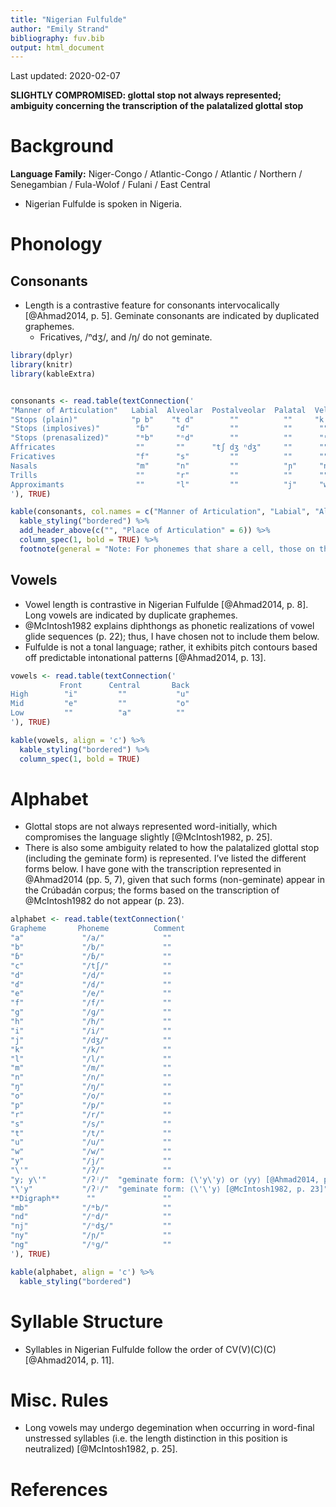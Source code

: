 ```yaml
---
title: "Nigerian Fulfulde"
author: "Emily Strand"
bibliography: fuv.bib
output: html_document
---
```


Last updated: 2020-02-07

**SLIGHTLY COMPROMISED: glottal stop not always represented; ambiguity concerning the transcription of the palatalized glottal stop**

# Background

**Language Family:** Niger-Congo / Atlantic-Congo / Atlantic / Northern / Senegambian / Fula-Wolof / Fulani / East Central

* Nigerian Fulfulde is spoken in Nigeria.

# Phonology

## Consonants

* Length is a contrastive feature for consonants intervocalically [@Ahmad2014, p. 5]. Geminate consonants are indicated by duplicated graphemes.
    - Fricatives, /ⁿdʒ/, and /ŋ/ do not geminate.

```r

library(dplyr)
library(knitr)
library(kableExtra)


consonants <- read.table(textConnection('
"Manner of Articulation"   Labial  Alveolar  Postalveolar  Palatal  Velar   Glottal   
"Stops (plain)"            "p b"    "t d"        ""          ""     "k ɡ"   "ʔ ʔʲ"
"Stops (implosives)"        "ɓ"      "ɗ"         ""          ""      ""       ""
"Stops (prenasalized)"      "ᵐb"     "ⁿd"        ""          ""      "ᵑɡ"     ""
Affricates                  ""       ""      "tʃ dʒ ⁿdʒ"     ""      ""       ""
Fricatives                  "f"      "s"         ""          ""      ""       "h"
Nasals                      "m"      "n"         ""          "ɲ"     "ŋ"      ""
Trills                      ""       "r"         ""          ""      ""       ""
Approximants                ""       "l"         ""          "j"     "w"      ""
'), TRUE)

kable(consonants, col.names = c("Manner of Articulation", "Labial", "Alveolar", "Postalveolar", "Palatal", "Velar", "Glottal"), align = 'c') %>%
  kable_styling("bordered") %>%
  add_header_above(c("", "Place of Articulation" = 6)) %>%
  column_spec(1, bold = TRUE) %>%
  footnote(general = "Note: For phonemes that share a cell, those on the left are voiceless and those on the right are voiced. The postalveolar affricate on the right is prenasalized. The glottal stop on the right is palatalized.", general_title = "")
```

## Vowels

* Vowel length is contrastive in Nigerian Fulfulde [@Ahmad2014, p. 8]. Long vowels are indicated by duplicate graphemes.
* @McIntosh1982 explains diphthongs as phonetic realizations of vowel glide sequences (p. 22); thus, I have chosen not to include them below.
* Fulfulde is not a tonal language; rather, it exhibits pitch contours based off predictable intonational patterns [@Ahmad2014, p. 13].

```r

vowels <- read.table(textConnection('
           Front      Central       Back
High        "i"         ""           "u"
Mid         "e"         ""           "o"
Low         ""          "a"          ""
'), TRUE)

kable(vowels, align = 'c') %>%
  kable_styling("bordered") %>%
  column_spec(1, bold = TRUE)
```

# Alphabet

* Glottal stops are not always represented word-initially, which compromises the language slightly [@McIntosh1982, p. 25].
* There is also some ambiguity related to how the palatalized glottal stop (including the geminate form) is represented. I've listed the different forms below. I have gone with the transcription represented in @Ahmad2014 (pp. 5, 7), given that such forms (non-geminate) appear in the Crúbadán corpus; the forms based on the transcription of @McIntosh1982 do not appear (p. 23).

```r

alphabet <- read.table(textConnection('
Grapheme       Phoneme          Comment
"a"             "/a/"             ""
"b"             "/b/"             ""
"ɓ"             "/ɓ/"             ""
"c"             "/tʃ/"            ""
"d"             "/d/"             ""
"ɗ"             "/ɗ/"             ""
"e"             "/e/"             ""
"f"             "/f/"             ""
"g"             "/ɡ/"             ""
"h"             "/h/"             ""
"i"             "/i/"             ""
"j"             "/dʒ/"            ""
"k"             "/k/"             ""
"l"             "/l/"             ""
"m"             "/m/"             ""
"n"             "/n/"             ""
"ŋ"             "/ŋ/"             ""
"o"             "/o/"             ""
"p"             "/p/"             ""
"r"             "/r/"             ""
"s"             "/s/"             ""
"t"             "/t/"             ""
"u"             "/u/"             ""
"w"             "/w/"             ""
"y"             "/j/"             ""
"\'"            "/ʔ/"             ""
"ƴ; y\'"        "/ʔʲ/"  "geminate form: ⟨\'y\'y⟩ or ⟨ƴƴ⟩ [@Ahmad2014, pp. 5, 7]"
"\'y"           "/ʔʲ/"  "geminate form: ⟨\'\'y⟩ [@McIntosh1982, p. 23]"
**Digraph**      ""               ""
"mb"            "/ᵐb/"            ""
"nd"            "/ⁿd/"            ""
"nj"            "/ⁿdʒ/"           ""
"ny"            "/ɲ/"             ""
"ng"            "/ᵑɡ/"            ""
'), TRUE)

kable(alphabet, align = 'c') %>%
  kable_styling("bordered")
```

# Syllable Structure

* Syllables in Nigerian Fulfulde follow the order of CV(V)(C)(C) [@Ahmad2014, p. 11].

# Misc. Rules

* Long vowels may undergo degemination when occurring in word-final unstressed syllables (i.e. the length distinction in this position is neutralized) [@McIntosh1982, p. 25].

# References
